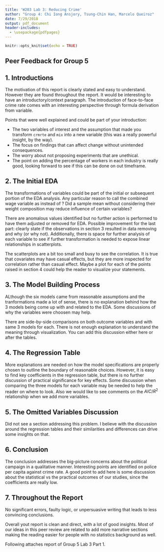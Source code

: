 ```yaml
---
title: 'W203 Lab 3: Reducing Crime'
author: "Group 4: Chi Iong Ansjory, Tsung-Chin Han, Marcelo Queiroz"
date: 7/29/2018
output: pdf_document
header-includes:
  - \usepackage{pdfpages}
---
```


```r
knitr::opts_knit$set(echo = TRUE)
```

## Peer Feedback for Group 5

## 1. Introductions

The motivation of this report is clearly stated and easy to understand. However they are found throughout the report. It would be interesting to have an introductory/context paragraph. The introduction of face-to-face crime rate comes with an interesting perspective through formula derivation from \texttt{mix} variable.

Points that were well explained and could be part of your introduction:

 * The two variables of interest and the assumption that made you transform `crmrte` and `mix` into a new variable (this was a really powerful insight, by the way).
 * The focus on findings that can affect change without unintended consequences.
 * The worry about not proposing experiments that are unethical.
 * The point on adding the percentage of workers in each industry is really good, looking forward to see if this can be done on out timeframe.

## 2. The Initial EDA

The transformations of variables could be part of the initial or subsequent portion of the EDA analysis. Any particular reason to call the combined wage variable as \texttt{wave} instead of \texttt{wage}? Did a sample mean without considering their weight composition may reduce influence of certain variables?

There are anomalous values identified but no further action is performed to have them adjusted or removed for EDA. Possible improvement for the last part: clearly state if the observations in section 3 resulted in data removing and why (or why not). Additionally, there is space for further analysis of each variable to see if further transformation is needed to expose linear relationships in scatterplots.

The scatterplots are a bit too small and busy to see the correlation. It is true that covariates may have casual effects, but they are more inspected for correlation rather than casual effect. Maybe a plot for each of the points raised in section 4 could help the reader to visualize your statements.

## 3. The Model Building Process

ALthough the six models came from reasonable assumptions and the tranformations made a lot of sense, there is no explanation behind how the 3 models being come up with and related to the EDA. Some discussions of why the variables were choosen may help.

There are side-by-side comparisons on both outcome variables \texttt{crmrte} and \texttt{fcrmrte} with same 3 models for each. There is not enough explanation to understand the meaning through visualization. You can add this discussion either here or after the tables.

## 4. The Regression Table

More explanations are needed on how the model specifications are properly chosen to outline the boundary of reasonable choices. However, it is easy to find key coefficients in the regression table, but there is no further discussion of practical significance for key effects. Some discussion when comparing the three models for each variable may be needed to help the reader on where to look. Also we would like to see comments on the $AIC/R^2$ relationship when we add more variables.

## 5. The Omitted Variables Discussion

Did not see a section addressing this problem. I believe with the discussion around the regression tables and their similarities and differences can drive some insights on that.

## 6. Conclusion

The conclusion addresses the big-picture concerns about the political campaign in a qualitative manner. Interesting points are identified on police per capita against crime rate. A good point to add here is some discussion about the statistical vs the practical outcomes of our studies, since the coefficients are really low.

## 7. Throughout the Report

No significant errors, faulty logic, or unpersuasive writing that leads to less convincing conclusions. 

Overall yout report is clean and direct, with a lot of good insights. Most of our ideas in this peer review are related to add more narrative sections making the reading easier for people with no statistics background as well.

Following attaches report of Group 5 Lab 3 Part 1.

\includepdf[pages={-}]{Lab_3_Debalina_Mark_Tina_Vivek.pdf}